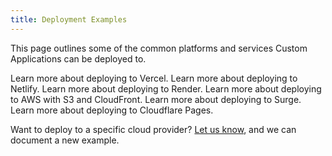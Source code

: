 ```yaml
---
title: Deployment Examples
---
```


This page outlines some of the common platforms and services Custom Applications can be deployed to.

<Cards smallTitle clickable>
  <Card
    title="Vercel"
    href="/deployment-examples/vercel"
  >
    Learn more about deploying to Vercel.
  </Card>
  <Card
    title="Netlify"
    href="/deployment-examples/netlify"
  >
    Learn more about deploying to Netlify.
  </Card>
  <Card
    title="Render"
    href="/deployment-examples/render"
  >
    Learn more about deploying to Render.
  </Card>
  <Card
    title="AWS with S3 and CloudFront"
    href="/deployment-examples/aws-s3-cloudfront"
  >
    Learn more about deploying to AWS with S3 and CloudFront.
  </Card>
  <Card
    title="Surge"
    href="/deployment-examples/surge"
  >
    Learn more about deploying to Surge.
  </Card>
  <Card
    title="Cloudflare Pages"
    href="/deployment-examples/cloudflare"
  >
    Learn more about deploying to Cloudflare Pages.
  </Card>
</Cards>


<Info>

Want to deploy to a specific cloud provider? [Let us know](https://github.com/commercetools/merchant-center-application-kit/issues/new/choose), and we can document a new example.

</Info>